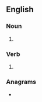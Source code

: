 ==English==

===Noun===
{{head|en|noun plural form}}

# {{plural of|redraft|lang=en}}

===Verb===
{{head|en|verb form}}

# {{en-third-person singular of|redraft}}

===Anagrams===
* {{l|en|drafters}}
